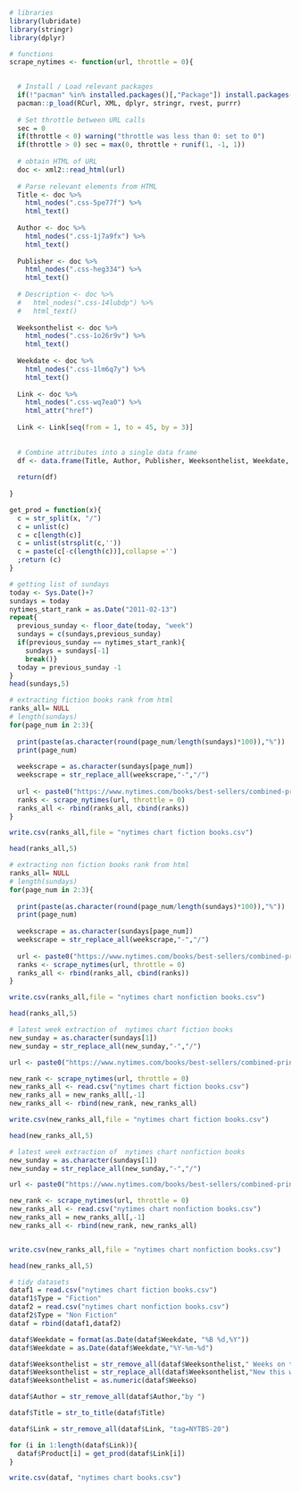 ```r
# libraries
library(lubridate)
library(stringr)
library(dplyr)

```



```r
# functions
scrape_nytimes <- function(url, throttle = 0){

  
  # Install / Load relevant packages
  if(!"pacman" %in% installed.packages()[,"Package"]) install.packages("pacman")
  pacman::p_load(RCurl, XML, dplyr, stringr, rvest, purrr)
  
  # Set throttle between URL calls
  sec = 0
  if(throttle < 0) warning("throttle was less than 0: set to 0")
  if(throttle > 0) sec = max(0, throttle + runif(1, -1, 1))
  
  # obtain HTML of URL
  doc <- xml2::read_html(url)
  
  # Parse relevant elements from HTML
  Title <- doc %>%
    html_nodes(".css-5pe77f") %>%
    html_text()
  
  Author <- doc %>%
    html_nodes(".css-1j7a9fx") %>%
    html_text()
  
  Publisher <- doc %>%
    html_nodes(".css-heg334") %>%
    html_text()
  
  # Description <- doc %>%
  #   html_nodes(".css-14lubdp") %>%
  #   html_text()
  
  Weeksonthelist <- doc %>%
    html_nodes(".css-1o26r9v") %>%
    html_text()
  
  Weekdate <- doc %>%
    html_nodes(".css-1lm6q7y") %>%
    html_text()
  
  Link <- doc %>%
    html_nodes(".css-wq7ea0") %>%
    html_attr("href")
  
  Link <- Link[seq(from = 1, to = 45, by = 3)]
    
  
  # Combine attributes into a single data frame
  df <- data.frame(Title, Author, Publisher, Weeksonthelist, Weekdate, Link)
  
  return(df)
  
}

get_prod = function(x){
  c = str_split(x, "/")
  c = unlist(c)
  c = c[length(c)]
  c = unlist(strsplit(c,''))
  c = paste(c[-c(length(c))],collapse ='')
  ;return (c)
}

```



```r
# getting list of sundays
today <- Sys.Date()+7
sundays = today 
nytimes_start_rank = as.Date("2011-02-13")
repeat{
  previous_sunday <- floor_date(today, "week")
  sundays = c(sundays,previous_sunday)
  if(previous_sunday == nytimes_start_rank){
    sundays = sundays[-1]
    break()}
  today = previous_sunday -1
}
head(sundays,5)
```



```r
# extracting fiction books rank from html
ranks_all= NULL
# length(sundays)
for(page_num in 2:3){
  
  print(paste(as.character(round(page_num/length(sundays)*100)),"%"))
  print(page_num)
  
  weekscrape = as.character(sundays[page_num])
  weekscrape = str_replace_all(weekscrape,"-","/")
  
  url <- paste0("https://www.nytimes.com/books/best-sellers/combined-print-and-e-book-fiction/",weekscrape)
  ranks <- scrape_nytimes(url, throttle = 0)
  ranks_all <- rbind(ranks_all, cbind(ranks))
}

write.csv(ranks_all,file = "nytimes chart fiction books.csv")

head(ranks_all,5)
```



```r
# extracting non fiction books rank from html
ranks_all= NULL
# length(sundays)
for(page_num in 2:3){
  
  print(paste(as.character(round(page_num/length(sundays)*100)),"%"))
  print(page_num)
  
  weekscrape = as.character(sundays[page_num])
  weekscrape = str_replace_all(weekscrape,"-","/")
  
  url <- paste0("https://www.nytimes.com/books/best-sellers/combined-print-and-e-book-nonfiction/",weekscrape)
  ranks <- scrape_nytimes(url, throttle = 0)
  ranks_all <- rbind(ranks_all, cbind(ranks))
}

write.csv(ranks_all,file = "nytimes chart nonfiction books.csv")

head(ranks_all,5)
```



```r
# latest week extraction of  nytimes chart fiction books
new_sunday = as.character(sundays[1])
new_sunday = str_replace_all(new_sunday,"-","/")

url <- paste0("https://www.nytimes.com/books/best-sellers/combined-print-and-e-book-fiction/",new_sunday)

new_rank <- scrape_nytimes(url, throttle = 0)
new_ranks_all <- read.csv("nytimes chart fiction books.csv")
new_ranks_all = new_ranks_all[,-1]
new_ranks_all <- rbind(new_rank, new_ranks_all)

write.csv(new_ranks_all,file = "nytimes chart fiction books.csv")

head(new_ranks_all,5)
```



```r
# latest week extraction of  nytimes chart nonfiction books
new_sunday = as.character(sundays[1])
new_sunday = str_replace_all(new_sunday,"-","/")

url <- paste0("https://www.nytimes.com/books/best-sellers/combined-print-and-e-book-nonfiction/",new_sunday)

new_rank <- scrape_nytimes(url, throttle = 0)
new_ranks_all <- read.csv("nytimes chart nonfiction books.csv")
new_ranks_all = new_ranks_all[,-1]
new_ranks_all <- rbind(new_rank, new_ranks_all)


write.csv(new_ranks_all,file = "nytimes chart nonfiction books.csv")

head(new_ranks_all,5)
```



```r
# tidy datasets
dataf1 = read.csv("nytimes chart fiction books.csv")
dataf1$Type = "Fiction"
dataf2 = read.csv("nytimes chart nonfiction books.csv")
dataf2$Type = "Non Fiction"
dataf = rbind(dataf1,dataf2)

dataf$Weekdate = format(as.Date(dataf$Weekdate, "%B %d,%Y"))
dataf$Weekdate = as.Date(dataf$Weekdate,"%Y-%m-%d")

dataf$Weeksonthelist = str_remove_all(dataf$Weeksonthelist," Weeks on the list")
dataf$Weeksonthelist = str_replace_all(dataf$Weeksonthelist,"New this week","1")
dataf$Weeksonthelist = as.numeric(dataf$Weekso)

dataf$Author = str_remove_all(dataf$Author,"by ")

dataf$Title = str_to_title(dataf$Title)

dataf$Link = str_remove_all(dataf$Link, "tag=NYTBS-20")

for (i in 1:length(dataf$Link)){
  dataf$Product[i] = get_prod(dataf$Link[i])
}

write.csv(dataf, "nytimes chart books.csv")

```




